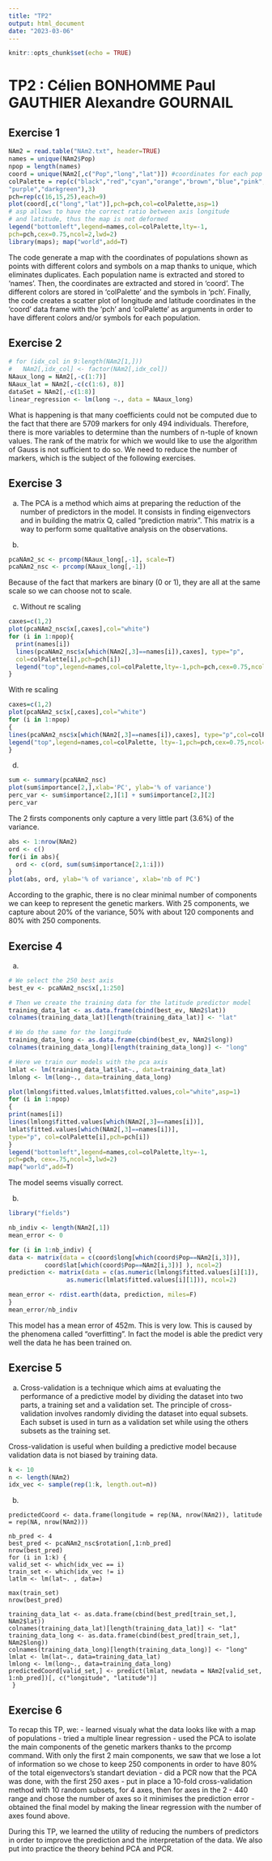 ```yaml
---
title: "TP2"
output: html_document
date: "2023-03-06"
---
```


```r
knitr::opts_chunk$set(echo = TRUE)
```

# TP2 : Célien BONHOMME Paul GAUTHIER Alexandre GOURNAIL

## Exercise 1

```r
NAm2 = read.table("NAm2.txt", header=TRUE)
names = unique(NAm2$Pop)
npop = length(names)
coord = unique(NAm2[,c("Pop","long","lat")]) #coordinates for each pop
colPalette = rep(c("black","red","cyan","orange","brown","blue","pink",
"purple","darkgreen"),3)
pch=rep(c(16,15,25),each=9)
plot(coord[,c("long","lat")],pch=pch,col=colPalette,asp=1)
# asp allows to have the correct ratio between axis longitude
# and latitude, thus the map is not deformed
legend("bottomleft",legend=names,col=colPalette,lty=-1,
pch=pch,cex=0.75,ncol=2,lwd=2)
library(maps); map("world",add=T)
```

The code generate a map with the coordinates of populations shown as points with different colors and symbols on a map thanks to unique, which eliminates duplicates. Each population name is extracted and stored to 'names'. Then, the coordinates are extracted and stored in 'coord'. The different colors are stored in 'colPalette' and the symbols in 'pch'. Finally, the code creates a scatter plot of longitude and latitude coordinates in the 'coord' data frame with the 'pch' and 'colPalette' as arguments in order to have different colors and/or symbols for each population.

## Exercise 2

```r
# for (idx_col in 9:length(NAm2[1,]))
#   NAm2[,idx_col] <- factor(NAm2[,idx_col])
NAaux_long = NAm2[,-c(1:7)]
NAaux_lat = NAm2[,-c(c(1:6), 8)]
dataSet = NAm2[,-c(1:8)]
linear_regression <- lm(long ~., data = NAaux_long)
```

What is happening is that many coefficients could not be computed due to the fact that there are 5709 markers for only 494 individuals. Therefore, there is more variables to determine than the numbers of n-tuple of known values. The rank of the matrix for which we would like to use the algorithm of Gauss is not sufficient to do so. We need to reduce the number of markers, which is the subject of the following exercises.

## Exercise 3

(a) The PCA is a method which aims at preparing the reduction of the number of predictors in the model. It consists in finding eigenvectors and in building the matrix Q, called "prediction matrix". This matrix is a way to perform some qualitative analysis on the observations.

(b)
```r
pcaNAm2_sc <- prcomp(NAaux_long[,-1], scale=T)
pcaNAm2_nsc <- prcomp(NAaux_long[,-1])
```

Because of the fact that markers are binary (0 or 1), they are all at the same scale so we can choose not to scale.

(c) Without re scaling

```r
caxes=c(1,2)
plot(pcaNAm2_nsc$x[,caxes],col="white")
for (i in 1:npop){
  print(names[i])
  lines(pcaNAm2_nsc$x[which(NAm2[,3]==names[i]),caxes], type="p",
  col=colPalette[i],pch=pch[i])
  legend("top",legend=names,col=colPalette,lty=-1,pch=pch,cex=0.75,ncol=3,lwd=2)
}
```

With re scaling

```r
caxes=c(1,2)
plot(pcaNAm2_sc$x[,caxes],col="white")
for (i in 1:npop)
{
lines(pcaNAm2_nsc$x[which(NAm2[,3]==names[i]),caxes], type="p",col=colPalette[i],pch=pch[i])
legend("top",legend=names,col=colPalette, lty=-1,pch=pch,cex=0.75,ncol=3,lwd=2)
}
```

(d) 

```r
sum <- summary(pcaNAm2_nsc)
plot(sum$importance[2,],xlab='PC', ylab='% of variance')
perc_var <- sum$importance[2,][1] + sum$importance[2,][2]
perc_var
```

The 2 firsts components only capture a very little part (3.6%) of the variance.

```r
abs <- 1:nrow(NAm2)
ord <- c()
for(i in abs){
  ord <- c(ord, sum(sum$importance[2,1:i]))
}
plot(abs, ord, ylab='% of variance', xlab='nb of PC')
```

According to the graphic, there is no clear minimal number of components we can keep to represent the genetic markers. With 25 components, we capture about 20% of the variance, 50% with about 120 components and 80% with 250 components.

## Exercise 4

(a) 

```r
# We select the 250 best axis
best_ev <- pcaNAm2_nsc$x[,1:250]

# Then we create the training data for the latitude predictor model
training_data_lat <- as.data.frame(cbind(best_ev, NAm2$lat))
colnames(training_data_lat)[length(training_data_lat)] <- "lat"

# We do the same for the longitude
training_data_long <- as.data.frame(cbind(best_ev, NAm2$long))
colnames(training_data_long)[length(training_data_long)] <- "long"

# Here we train our models with the pca axis
lmlat <- lm(training_data_lat$lat~., data=training_data_lat)
lmlong <- lm(long~., data=training_data_long)

plot(lmlong$fitted.values,lmlat$fitted.values,col="white",asp=1)
for (i in 1:npop)
{
print(names[i])
lines(lmlong$fitted.values[which(NAm2[,3]==names[i])],
lmlat$fitted.values[which(NAm2[,3]==names[i])],
type="p", col=colPalette[i],pch=pch[i])
}
legend("bottomleft",legend=names,col=colPalette,lty=-1,
pch=pch, cex=.75,ncol=3,lwd=2)
map("world",add=T)
```

The model seems visually correct.

(b)
```r
library("fields")

nb_indiv <- length(NAm2[,1])
mean_error <- 0

for (i in 1:nb_indiv) {
data <- matrix(data = c(coord$long[which(coord$Pop==NAm2[i,3])], 
          coord$lat[which(coord$Pop==NAm2[i,3])] ), ncol=2)
prediction <- matrix(data = c(as.numeric(lmlong$fitted.values[i][1]),
                as.numeric(lmlat$fitted.values[i][1])), ncol=2)

mean_error <- rdist.earth(data, prediction, miles=F)
}
mean_error/nb_indiv
```

This model has a mean error of 452m. This is very low. This is caused by the phenomena called "overfitting". In fact the model is able the predict very well the data he has been trained on.

## Exercise 5

(a) Cross-validation is a technique which aims at evaluating the performance of a predictive model by dividing the dataset into two parts, a training set and a validation set. The principle of cross-validation involves randomly dividing the dataset into equal subsets. Each subset is used in turn as a validation set while using the others subsets as the training set.

Cross-validation is useful when building a predictive model because validation data is not biased by training data.

```r
k <- 10
n <- length(NAm2)
idx_vec <- sample(rep(1:k, length.out=n))
```

(b) 

```   
predictedCoord <- data.frame(longitude = rep(NA, nrow(NAm2)), latitude = rep(NA, nrow(NAm2)))

nb_pred <- 4
best_pred <- pcaNAm2_nsc$rotation[,1:nb_pred]
nrow(best_pred)
for (i in 1:k) {
valid_set <- which(idx_vec == i)
train_set <- which(idx_vec != i)
latlm <- lm(lat~. , data=)

max(train_set)
nrow(best_pred)

training_data_lat <- as.data.frame(cbind(best_pred[train_set,], NAm2$lat))
colnames(training_data_lat)[length(training_data_lat)] <- "lat"
training_data_long <- as.data.frame(cbind(best_pred[train_set,], NAm2$long))
colnames(training_data_long)[length(training_data_long)] <- "long"
lmlat <- lm(lat~., data=training_data_lat)
lmlong <- lm(long~., data=training_data_long)
predictedCoord[valid_set,] <- predict(lmlat, newdata = NAm2[valid_set, 1:nb_pred])[, c("longitude", "latitude")]
 }
```

## Exercise 6

To recap this TP, we:
- learned visualy what the data looks like with a map of populations
- tried a multiple linear regression
- used the PCA to isolate the main components of the genetic markers thanks to the prcomp command. With only the first 2 main components, we saw that we lose a lot of information so we chose to keep 250 components in order to have 80% of the total eigenvectors's standart deviation
- did a PCR now that the PCA was done, with the first 250 axes
- put in place a 10-fold cross-validation method with 10 random subsets, for 4 axes, then for axes in the 2 - 440 range and chose the number of axes so it minimises the prediction error
- obtained the final model by making the linear regression with the number of axes found above.

During this TP, we learned the utility of reducing the numbers of predictors in order to improve the prediction and the interpretation of the data. We also put into practice the theory behind PCA and PCR.
